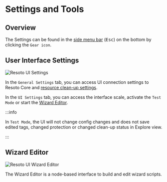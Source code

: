 # Settings and Tools

## Overview

The Settings can be found in the [side menu bar](./index.mdx#top-menu-bar) (<kbd>Esc</kbd>) on the bottom by clicking the `Gear icon`.

## User Interface Settings

![Resoto UI Settings](./img/resoto-ui-settings.jpg)

In the `General Settings` tab, you can access UI connection settings to Resoto Core and [resource clean-up settings](../../concepts/resource-management/cleanup.mdx#enabling-cleanup).

In the `UI Settings` tab, you can access the interface scale, activate the `Test Mode` or start the [Wizard Editor](#wizard-editor).

:::info

In `Test Mode`, the UI will not change config changes and does not save edited tags, changed protection or changed clean-up status in Explore view.

:::

## Wizard Editor

![Resoto UI Wizard Editor](./img/resoto-ui-wizard-editor.jpg)

The Wizard Editor is a node-based interface to build and edit wizard scripts.
